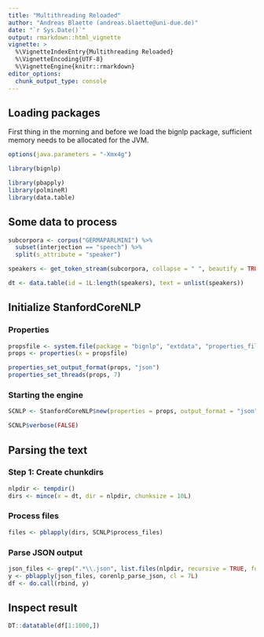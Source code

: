 ```yaml
---
title: "Multithreading Reloaded"
author: "Andreas Blaette (andreas.blaette@uni-due.de)"
date: "`r Sys.Date()`"
output: rmarkdown::html_vignette
vignette: >
  %\VignetteIndexEntry{Multithreading Reloaded}
  %\VignetteEncoding{UTF-8}
  %\VignetteEngine{knitr::rmarkdown}
editor_options: 
  chunk_output_type: console
---
```


## Loading packages

First thing in the morning and before we load the bignlp package, sufficient memory needs to be allocated for the JVM.

```r
options(java.parameters = "-Xmx4g")
```

```r
library(bignlp)
```

```r
library(pbapply)
library(polmineR)
library(data.table)
```


## Some data to process

```r
subcorpora <- corpus("GERMAPARLMINI") %>%
  subset(interjection == "speech") %>%
  split(s_attribute = "speaker")

speakers <- get_token_stream(subcorpora, collapse = " ", beautify = TRUE, verbose = FALSE)

dt <- data.table(id = 1L:length(speakers), text = unlist(speakers))
```



## Initialize StanfordCoreNLP

### Properties

```r
propsfile <- system.file(package = "bignlp", "extdata", "properties_files", "corenlp-german-fast.properties")
props <- properties(x = propsfile)
```

```r
properties_set_output_format(props, "json")
properties_set_threads(props, 7)
```


### Starting the engine

```r
SCNLP <- StanfordCoreNLP$new(properties = props, output_format = "json")
```

```r
SCNLP$verbose(FALSE)
```




## Parsing the text

### Step 1: Create chunkdirs

```r
nlpdir <- tempdir()
dirs <- mince(x = dt, dir = nlpdir, chunksize = 10L)
```


### Process files

```r
files <- pblapply(dirs, SCNLP$process_files)
```


### Parse JSON output

```r
json_files <- grep(".*\\.json", list.files(nlpdir, recursive = TRUE, full.names = TRUE), value = TRUE)
y <- pblapply(json_files, corenlp_parse_json, cl = 7L)
df <- do.call(rbind, y)
```


## Inspect result

```r
DT::datatable(df[1:1000,])
```